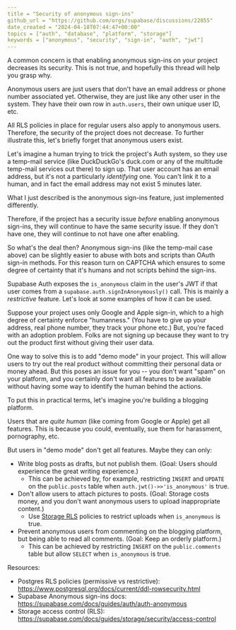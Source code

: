 ```yaml
---
title = "Security of anonymous sign-ins"
github_url = "https://github.com/orgs/supabase/discussions/22855"
date_created = "2024-04-18T07:44:47+00:00"
topics = ["auth", "database", "platform", "storage"]
keywords = ["anonymous", "security", "sign-in", "auth", "jwt"]
---
```


A common concern is that enabling anonymous sign-ins on your project decreases its security. This is not true, and hopefully this thread will help you grasp why.

Anonymous users are just users that don't have an email address or phone number associated yet. Otherwise, they are just like any other user in the system. They have their own row in `auth.users`, their own unique user ID, etc.

All RLS policies in place for regular users also apply to anonymous users. Therefore, the security of the project does not decrease. To further illustrate this, let's briefly forget that anonymous users exist.

Let's imagine a human trying to trick the project's Auth system, so they use a temp-mail service (like DuckDuckGo's duck.com or any of the multitude temp-mail services out there) to sign up. That user account has an email address, but it's not a particularly _identifying_ one. You can't link it to a human, and in fact the email address may not exist 5 minutes later.

What I just described is the anonymous sign-ins feature, just implemented differently.

Therefore, if the project has a security issue _before_ enabling anonymous sign-ins, they will continue to have the same security issue. If they don't have one, they will continue to not have one after enabling.

So what's the deal then? Anonymous sign-ins (like the temp-mail case above) can be slightly easier to abuse with bots and scripts than OAuth sign-in methods. For this reason turn on CAPTCHA which ensures to some degree of certainty that it's humans and not scripts behind the sign-ins.

Supabase Auth exposes the `is_anonymous` claim in the user's JWT if that user comes from a `supabase.auth.signInAnonymously()` call. This is mainly a _restrictive_ feature. Let's look at some examples of how it can be used.

Suppose your project uses only Google and Apple sign-in, which to a high degree of certainty enforce "humanness." (You have to give up your address, real phone number, they track your phone etc.) But, you're faced with an adoption problem. Folks are not signing up because they want to try out the product first without giving their user data.

One way to solve this is to add "demo mode" in your project. This will allow users to try out the real product without committing their personal data or money ahead. But this poses an issue for you -- you don't want "spam" on your platform, and you certainly don't want all features to be available without having some way to identify the human behind the actions.

To put this in practical terms, let's imagine you're building a blogging platform.

Users that are _quite human_ (like coming from Google or Apple) get all features. This is because you could, eventually, sue them for harassment, pornography, etc.

But users in "demo mode" don't get all features. Maybe they can only:

- Write blog posts as drafts, but not publish them. (Goal: Users should experience the great writing experience.)
  - This can be achieved by, for example, restricting `INSERT` and `UPDATE` on the `public.posts` table when `auth.jwt()->>'is_anonymous'` is true.
- Don't allow users to attach pictures to posts. (Goal: Storage costs money, and you don't want anonymous users to upload inappropriate content.)
  - Use [Storage RLS](https://supabase.com/docs/guides/storage/security/access-control) policies to restrict uploads when `is_anonymous` is true.
- Prevent anonymous users from commenting on the blogging platform, but being able to read all comments. (Goal: Keep an orderly platform.)
  - This can be achieved by restricting `INSERT` on the `public.comments` table but allow `SELECT` when `is_anonymous` is true.

Resources:

- Postgres RLS policies (permissive vs restrictive): https://www.postgresql.org/docs/current/ddl-rowsecurity.html
- Supabase Anonymous sign-ins docs: https://supabase.com/docs/guides/auth/auth-anonymous
- Storage access control (RLS): https://supabase.com/docs/guides/storage/security/access-control

